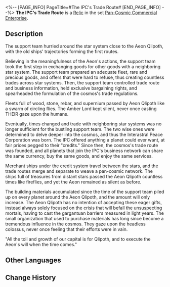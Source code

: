 <%-- [PAGE_INFO]
PageTitle=#The IPC's Trade Route#
[END_PAGE_INFO] --%>
{{Relic Infobox
|id        = 63036
|image     = Item The IPC's Trade Route.png{{subst:void|<!--$UPLOAD:<<SpriteOutput/RelicFigures/IconRelic_303_6.png>-<Item The IPC's Trade Route.png>-<Relic Icons>>-->}}
|set       = Pan-Cosmic Commercial Enterprise
|piece     = Planar Sphere
|mentions  = 
}}
{{Description|With the convenient help of the credit system, interstellar commerce was established. The Interastral Peace Corporation connected the stars with economic activity and expanded the borders of trade.}}
'''The IPC's Trade Route''' is a [[Relic]] in the set [[Pan-Cosmic Commercial Enterprise]].

==Description==
The support team hurried around the star system close to the Aeon Qlipoth, with the old ships' trajectories forming the first routes.

Believing in the meaningfulness of the Aeon's actions, the support team took the first step in exchanging goods for other goods with a neighboring star system. The support team prepared an adequate fleet, rare and precious goods, and offers that were hard to refuse, thus creating countless trades across star systems. Then, the support team controlled trade route and business information, held exclusive bargaining rights, and spearheaded the formulation of the cosmos's trade regulations.

Fleets full of wood, stone, rebar, and supernium passed by Aeon Qlipoth like a swarm of circling flies. The Amber Lord kept silent, never once casting THEIR gaze upon the humans.

Eventually, times changed and trade with neighboring star systems was no longer sufficient for the bustling support team. The two wise ones were determined to delve deeper into the cosmos, and thus the Interastral Peace Corporation was born. The IPC offered anything a planet could ever want, at fair prices pegged to their "credits." Since then, the cosmos's trade route was founded, and all planets that join the IPC's business network can share the same currency, buy the same goods, and enjoy the same services.

Merchant ships under the credit system travel between the stars, and the trade routes merge and separate to weave a pan-cosmic network. The ships full of treasures from distant stars passed the Aeon Qlipoth countless times like fireflies, and yet the Aeon remained as silent as before.

The building materials accumulated since the time of the support team piled up on every planet around the Aeon Qlipoth, and the amount will only increase. The Aeon Qlipoth has no intention of accepting these eager gifts, instead always solely focused on the crisis that will befall the unsuspecting mortals, having to cast the gargantuan barriers measured in light years. The small organization that used to purchase materials has long since become a tremendous influence in the cosmos. They gaze upon the headless colossus, never once feeling that their efforts were in vain.

"All the toil and growth of our capital is for Qlipoth, and to execute the Aeon's will when the time comes."

==Other Languages==
{{Other Languages
|en   = The IPC's Trade Route
|zhs  = 公司的贸易航道
|zht  = 公司的貿易航道
|ja   = カンパニーの{{Rubi|貿易航路|ぼうえきこうろ}}
|ko   = 컴퍼니의 무역 항로
|es   = Ruta comercial de la Corporación
|fr   = Route commerciale de la CPI
|ru   = Торговый путь Корпорации
|th   = The IPC's Trade Route
|vi   = Tuyến Đường Thương Mại Của Công Ty
|de   = Handelsroute der IFK
|id   = The IPC's Trade Route
|pt   = A Rota Comercial da CPI
}}

==Change History==
{{Change History|1.0}}
